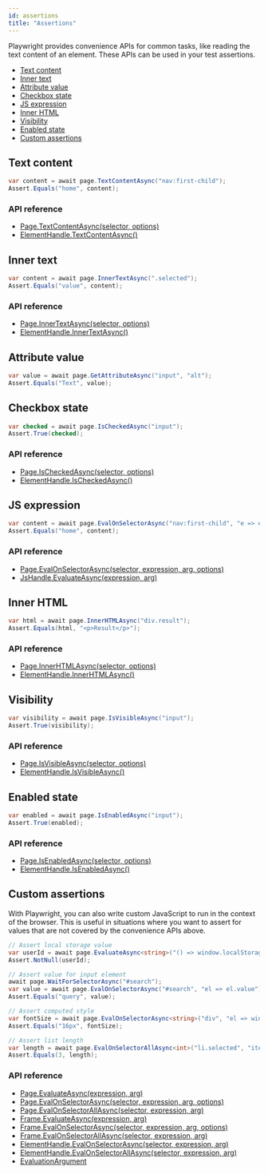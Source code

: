 ```yaml
---
id: assertions
title: "Assertions"
---
```


Playwright provides convenience APIs for common tasks, like reading the text content of an element. These APIs can be used in your test assertions.

- [Text content](#text-content)
- [Inner text](#inner-text)
- [Attribute value](#attribute-value)
- [Checkbox state](#checkbox-state)
- [JS expression](#js-expression)
- [Inner HTML](#inner-html)
- [Visibility](#visibility)
- [Enabled state](#enabled-state)
- [Custom assertions](#custom-assertions)

## Text content

```csharp
var content = await page.TextContentAsync("nav:first-child");
Assert.Equals("home", content);
```

### API reference
- [Page.TextContentAsync(selector, options)](./api/class-page.mdx#page-text-content)
- [ElementHandle.TextContentAsync()](./api/class-elementhandle.mdx#element-handle-text-content)

## Inner text

```csharp
var content = await page.InnerTextAsync(".selected");
Assert.Equals("value", content);
```

### API reference
- [Page.InnerTextAsync(selector, options)](./api/class-page.mdx#page-inner-text)
- [ElementHandle.InnerTextAsync()](./api/class-elementhandle.mdx#element-handle-inner-text)

## Attribute value

```csharp
var value = await page.GetAttributeAsync("input", "alt");
Assert.Equals("Text", value);
```

## Checkbox state

```csharp
var checked = await page.IsCheckedAsync("input");
Assert.True(checked);
```

### API reference
- [Page.IsCheckedAsync(selector, options)](./api/class-page.mdx#page-is-checked)
- [ElementHandle.IsCheckedAsync()](./api/class-elementhandle.mdx#element-handle-is-checked)

## JS expression

```csharp
var content = await page.EvalOnSelectorAsync("nav:first-child", "e => e.textContent");
Assert.Equals("home", content);
```

### API reference
- [Page.EvalOnSelectorAsync(selector, expression, arg, options)](./api/class-page.mdx#page-eval-on-selector)
- [JsHandle.EvaluateAsync(expression, arg)](./api/class-jshandle.mdx#js-handle-evaluate)

## Inner HTML

```csharp
var html = await page.InnerHTMLAsync("div.result");
Assert.Equals(html, "<p>Result</p>");
```

### API reference
- [Page.InnerHTMLAsync(selector, options)](./api/class-page.mdx#page-inner-html)
- [ElementHandle.InnerHTMLAsync()](./api/class-elementhandle.mdx#element-handle-inner-html)

## Visibility

```csharp
var visibility = await page.IsVisibleAsync("input");
Assert.True(visibility);
```

### API reference
- [Page.IsVisibleAsync(selector, options)](./api/class-page.mdx#page-is-visible)
- [ElementHandle.IsVisibleAsync()](./api/class-elementhandle.mdx#element-handle-is-visible)

## Enabled state

```csharp
var enabled = await page.IsEnabledAsync("input");
Assert.True(enabled);
```

### API reference
- [Page.IsEnabledAsync(selector, options)](./api/class-page.mdx#page-is-enabled)
- [ElementHandle.IsEnabledAsync()](./api/class-elementhandle.mdx#element-handle-is-enabled)

## Custom assertions

With Playwright, you can also write custom JavaScript to run in the context of the browser. This is useful in situations where you want to assert for values that are not covered by the convenience APIs above.

```csharp
// Assert local storage value
var userId = await page.EvaluateAsync<string>("() => window.localStorage.getItem('userId')");
Assert.NotNull(userId);

// Assert value for input element
await page.WaitForSelectorAsync("#search");
var value = await page.EvalOnSelectorAsync("#search", "el => el.value");
Assert.Equals("query", value);

// Assert computed style
var fontSize = await page.EvalOnSelectorAsync<string>("div", "el => window.getComputedStyle(el).fontSize");
Assert.Equals("16px", fontSize);

// Assert list length
var length = await page.EvalOnSelectorAllAsync<int>("li.selected", "items => items.length");
Assert.Equals(3, length);
```

### API reference
- [Page.EvaluateAsync(expression, arg)](./api/class-page.mdx#page-evaluate)
- [Page.EvalOnSelectorAsync(selector, expression, arg, options)](./api/class-page.mdx#page-eval-on-selector)
- [Page.EvalOnSelectorAllAsync(selector, expression, arg)](./api/class-page.mdx#page-eval-on-selector-all)
- [Frame.EvaluateAsync(expression, arg)](./api/class-frame.mdx#frame-evaluate)
- [Frame.EvalOnSelectorAsync(selector, expression, arg, options)](./api/class-frame.mdx#frame-eval-on-selector)
- [Frame.EvalOnSelectorAllAsync(selector, expression, arg)](./api/class-frame.mdx#frame-eval-on-selector-all)
- [ElementHandle.EvalOnSelectorAsync(selector, expression, arg)](./api/class-elementhandle.mdx#element-handle-eval-on-selector)
- [ElementHandle.EvalOnSelectorAllAsync(selector, expression, arg)](./api/class-elementhandle.mdx#element-handle-eval-on-selector-all)
- [EvaluationArgument]

[Accessibility]: ./api/class-accessibility.mdx "Accessibility"
[Browser]: ./api/class-browser.mdx "Browser"
[BrowserContext]: ./api/class-browsercontext.mdx "BrowserContext"
[BrowserType]: ./api/class-browsertype.mdx "BrowserType"
[ConsoleMessage]: ./api/class-consolemessage.mdx "ConsoleMessage"
[Dialog]: ./api/class-dialog.mdx "Dialog"
[Download]: ./api/class-download.mdx "Download"
[ElementHandle]: ./api/class-elementhandle.mdx "ElementHandle"
[FileChooser]: ./api/class-filechooser.mdx "FileChooser"
[Frame]: ./api/class-frame.mdx "Frame"
[JSHandle]: ./api/class-jshandle.mdx "JSHandle"
[Keyboard]: ./api/class-keyboard.mdx "Keyboard"
[Locator]: ./api/class-locator.mdx "Locator"
[Mouse]: ./api/class-mouse.mdx "Mouse"
[Page]: ./api/class-page.mdx "Page"
[Playwright]: ./api/class-playwright.mdx "Playwright"
[Request]: ./api/class-request.mdx "Request"
[Response]: ./api/class-response.mdx "Response"
[Route]: ./api/class-route.mdx "Route"
[Selectors]: ./api/class-selectors.mdx "Selectors"
[TimeoutError]: ./api/class-timeouterror.mdx "TimeoutError"
[Touchscreen]: ./api/class-touchscreen.mdx "Touchscreen"
[Tracing]: ./api/class-tracing.mdx "Tracing"
[Video]: ./api/class-video.mdx "Video"
[WebSocket]: ./api/class-websocket.mdx "WebSocket"
[WebSocketFrame]: ./api/class-websocketframe.mdx "WebSocketFrame"
[Worker]: ./api/class-worker.mdx "Worker"
[Element]: https://developer.mozilla.org/en-US/docs/Web/API/element "Element"
[EvaluationArgument]: ./core-concepts.mdx#evaluation-argument "EvaluationArgument"
[Promise]: https://developer.mozilla.org/en-US/docs/Web/JavaScript/Reference/Global_Objects/Promise "Promise"
[iterator]: https://developer.mozilla.org/en-US/docs/Web/JavaScript/Reference/Iteration_protocols "Iterator"
[origin]: https://developer.mozilla.org/en-US/docs/Glossary/Origin "Origin"
[selector]: https://developer.mozilla.org/en-US/docs/Web/CSS/CSS_Selectors "selector"
[Serializable]: https://developer.mozilla.org/en-US/docs/Web/JavaScript/Reference/Global_Objects/JSON/stringify#Description "Serializable"
[UIEvent.detail]: https://developer.mozilla.org/en-US/docs/Web/API/UIEvent/detail "UIEvent.detail"
[UnixTime]: https://en.wikipedia.org/wiki/Unix_time "Unix Time"
[xpath]: https://developer.mozilla.org/en-US/docs/Web/XPath "xpath"

[Array]: https://developer.mozilla.org/en-US/docs/Web/JavaScript/Reference/Global_Objects/Array "Array"
[boolean]: https://developer.mozilla.org/en-US/docs/Web/JavaScript/Data_structures#Boolean_type "Boolean"
[Buffer]: https://nodejs.org/api/buffer.html#buffer_class_buffer "Buffer"
[ChildProcess]: https://nodejs.org/api/child_process.html "ChildProcess"
[Error]: https://nodejs.org/api/errors.html#errors_class_error "Error"
[EventEmitter]: https://nodejs.org/api/events.html#events_class_eventemitter "EventEmitter"
[function]: https://developer.mozilla.org/en-US/docs/Web/JavaScript/Reference/Global_Objects/Function "Function"
[Map]: https://developer.mozilla.org/en-US/docs/Web/JavaScript/Reference/Global_Objects/Map "Map"
[null]: https://developer.mozilla.org/en-US/docs/Web/JavaScript/Reference/Global_Objects/null "null"
[number]: https://developer.mozilla.org/en-US/docs/Web/JavaScript/Data_structures#Number_type "Number"
[Object]: https://developer.mozilla.org/en-US/docs/Web/JavaScript/Reference/Global_Objects/Object "Object"
[Promise]: https://developer.mozilla.org/en-US/docs/Web/JavaScript/Reference/Global_Objects/Promise "Promise"
[Readable]: https://nodejs.org/api/stream.html#stream_class_stream_readable "Readable"
[RegExp]: https://developer.mozilla.org/en-US/docs/Web/JavaScript/Reference/Global_Objects/RegExp "RegExp"
[void]: https://developer.mozilla.org/en-US/docs/Web/JavaScript/Reference/Global_Objects/undefined "void"
[string]: https://developer.mozilla.org/en-US/docs/Web/JavaScript/Data_structures#String_type "string"
[URL]: https://nodejs.org/api/url.html "URL"

[Action]: https://docs.microsoft.com/en-us/dotnet/api/system.action-1?view=net-5.0 "Action"
[Func]: https://docs.microsoft.com/en-us/dotnet/api/system.func-2?view=net-5.0 "Func"
[IEnumerable]: https://docs.microsoft.com/en-us/dotnet/api/system.collections.ienumerable?view=net-5.0 "IEnumerable"
[TResult]: https://docs.microsoft.com/en-us/dotnet/api/system.threading.tasks.task-1?view=net-5.0 "TResult"

[all available image tags]: https://mcr.microsoft.com/v2/playwright/tags/list "all available image tags"
[Docker Hub]: https://hub.docker.com/_/microsoft-playwright "Docker Hub"
[Dockerfile.focal]: https://github.com/microsoft/playwright/blob/master/utils/docker/Dockerfile.focal "Dockerfile.focal"